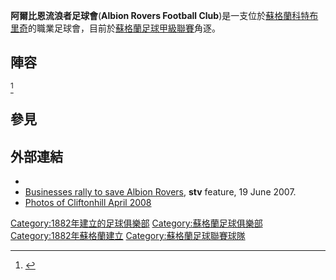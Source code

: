 {{noteTA
|G1=足球
|G2=SPL
|1=zh-cn:阿尔比恩流浪者;zh-tw:阿爾比恩流浪者;zh-hk:艾比安流浪;
}}

{{Infobox football club
|  clubname = 阿爾比恩流浪者足球會
|  image = <!-- 檔案不存在 [[File:Albion_Rovers_FC_logo.svg|150px]] ，可從英文維基百科取得 -->
|  fullname = Albion Rovers Football Club
|  nickname = ''The Wee Rovers''
|  founded  = {{Start date and age|1882}}
|  ground   = [[蘇格蘭|蘇格蘭]][[科特布里奇|科特布里奇]][[Cliftonhill|Cliftonhill]]
|  capacity =1,238<ref name="capacity">{{cite web |url=http://spfl.co.uk/clubs/albion-rovers/ |title=Albion RoversFootball Club |publisher=Scottish Professional Football League |accessdate=11 November 2013 |archive-date=2018-09-03 |archive-url=https://web.archive.org/web/20180903215114/https://spfl.co.uk/clubs/albion-rovers |dead-url=no }}</ref>
| chairman  = Ronnie Boyd
|  manager  = Brian Kerr
|  league   = [[蘇格蘭足球甲級聯賽|蘇格蘭足球甲級聯賽]] 
|  season   = 2016–17
|   position =蘇甲，第 8 名
| current =

| pattern_la1   = _yellowborder
| pattern_b1    = _vneckred
| pattern_ra1   = _yellowborder
| pattern_sh1   = _yellowsides
| pattern_so1   = _yellowtop
| leftarm1      = FF0000
| body1         = FFFF00
| rightarm1     = FF0000
| shorts1       = FF0000
| socks1        = FF0000
<!-- Away kit -->
| pattern_la2   = _yellowborder
| pattern_b2    = _vneckyellow
| pattern_ra2   = _yellowborder
| pattern_sh2   = _yellowsides
| pattern_so2   = _yellowtop
| leftarm2      = FF0000
| body2         = FF0000
| rightarm2     = FF0000
| shorts2       = FF0000
| socks2        = FF0000
| pattern_la3   = _greenborder
| pattern_b3    = _greencollar
| pattern_ra3   = _greenborder
| leftarm3      = 000000
| body3         = 000000
| rightarm3     = 000000
| shorts3       = 000000
| socks3        = 000000
}}
'''阿爾比恩流浪者足球會'''('''Albion Rovers Football Club''')是一支位於[[蘇格蘭|蘇格蘭]][[科特布里奇|科特布里奇]]的職業足球會，目前於[[蘇格蘭足球甲級聯賽|蘇格蘭足球甲級聯賽]]角逐。

==陣容==
{{updated|2015年7月23日更新}}<ref>{{cite news |title=The Team |url=http://albionroversfc.co.uk/?page_id=150 |publisher=albionroversfc.co.uk |accessdate=17 June 2015 |archive-url=https://web.archive.org/web/20150626180309/http://albionroversfc.co.uk/?page_id=150 |archive-date=2015-06-26 |dead-url=yes }}</ref>
{{Fs start}}
{{Fs player|no=|nat=SCO|name=Ross Stewart|pos=GK}}
{{Fs player|no=|nat=SCO|name=Mick Dunlop|pos=DF}}
{{Fs player|no=|nat=SCO|name=Ross Dunlop|pos=DF}}
{{Fs player|no=|nat=SCO|name=Josh Mullin|pos=DF}}
{{Fs player|no=|nat=SCO|name=Alan Reid|pos=DF}}
{{Fs player|no=|nat=SCO|name=Kyle Turnbull|pos=DF}}
{{Fs player|no=|nat=SCO|name=[[Ross_Davidson_(footballer,_born_1993)|Ross Davidson]]|pos=MF}}
{{Fs player|no=|nat=SCO|name=[[Mark_Ferry|Mark Ferry]]|pos=MF}}
{{Fs mid}}
{{Fs player|no=|nat=SCO|name=[[Gary_Fisher_(footballer)|Gary Fisher]]|pos=MF}}
{{Fs player|no=|nat=SCO|name=[[Ally_Love|Ally Love]]|pos=MF}}
{{Fs player|no=|nat=SCO|name=[[Scott_McBride|Scott McBride]]|pos=MF}}
{{Fs player|no=|nat=SCO|name=[[Paul_Willis_(Scottish_footballer)|Paul Willis]]|pos=MF}}
{{Fs player|no=|nat=SCO|name=[[Darren_Young_(Scottish_footballer)|Darren Young]] (教練兼球員)|pos=MF}}
{{Fs player|no=|nat=SCO|name=[[Andrew_Barrowman|Andrew Barrowman]]|pos=FW}}
{{Fs player|no=|nat=SCO|name=John Gemmell|pos=FW}}
{{Fs player|no=|nat=SCO|name=Yamikani Misanjo|pos=FW}}
{{Fs end}}

== 參見 ==
{{Reflist}}

==外部連結==
* {{official website|http://www.albionroversfc.com}}
* [https://web.archive.org/web/20070930160536/http://www.stv.tv/content/sport/exclusive/display.html?id=opencms%3A%2Fsport%2Fexclusive%2FAlbion_feature_190607 Businesses rally to save Albion Rovers], '''stv''' feature, 19 June 2007.
* [http://www.erichall.eu/footsc.html Photos of Cliftonhill April 2008] {{Wayback|url=http://www.erichall.eu/footsc.html |date=20201230135218 }}

{{DEFAULTSORT:Albion Rovers}}
[[Category:1882年建立的足球俱樂部|Category:1882年建立的足球俱樂部]]
[[Category:蘇格蘭足球俱樂部|Category:蘇格蘭足球俱樂部]]
[[Category:1882年蘇格蘭建立|Category:1882年蘇格蘭建立]]
[[Category:蘇格蘭足球聯賽球隊|Category:蘇格蘭足球聯賽球隊]]